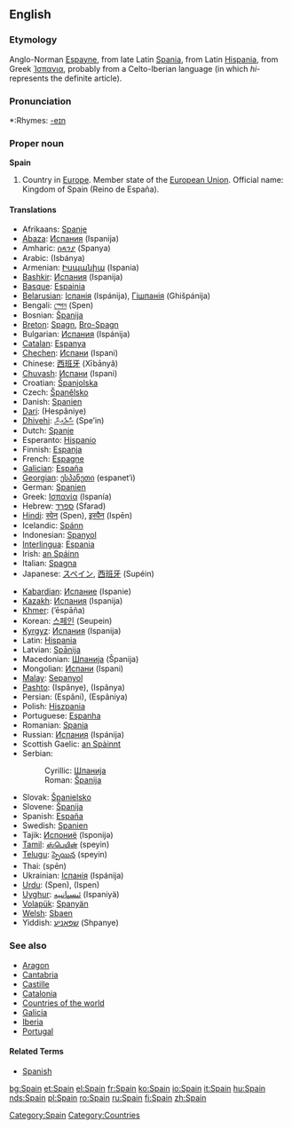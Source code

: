 ==English==
{{wikipedia}}
===Etymology===
Anglo-Norman [[Espayne]], from late Latin [[Spania]], from Latin [[Hispania]], from Greek [[Ἱσπανια]], probably from a Celto-Iberian language (in which ''hi-'' represents the definite article).

===Pronunciation===
{{IPA|/speɪn/}}
*:Rhymes: [[Rhymes:English:-eɪn|-eɪn]]

===Proper noun===
'''Spain'''
# Country in [[Europe]]. Member state of the [[European Union]]. Official name: Kingdom of Spain (Reino de España).

====Translations====
{{top}}
*Afrikaans: [[Spanje]]
*[[Abaza]]: [[Испания]] (Ispanija)
*Amharic: [[ስጳንያ]] (Spanya)
*Arabic: {{ARchar|[[اسبانيا]]}} (Isbánya) {{f}}
*Armenian: [[Իսպանիա]] (Ispania)
*[[Bashkir]]: [[Испания]] (Ispanija)
*[[Basque]]: [[Espainia]]
*[[Belarusian]]: [[Іспанія]] (Ispánija), [[Гішпанія]] (Ghišpánija) {{f}}
*Bengali: [[স্পেন]] (Spen)
*Bosnian: [[Španija]] {{f}}
*[[Breton]]: [[Spagn]], [[Bro-Spagn]]
*Bulgarian: [[Испания]] (Ispánija) {{f}}
*[[Catalan]]: [[Espanya]] {{f}}
*[[Chechen]]: [[Испани]] (Ispani)
*Chinese: [[西班牙]] (Xībānyă)
*[[Chuvash]]: [[Испани]] (Ispani)
*Croatian: [[Španjolska]] {{f}}
*Czech: [[Španělsko]]
*Danish: [[Spanien]]
*[[Dari]]: {{FAchar|[[هسپانیه]]}} (Hespâniye)
*[[Dhivehi]]: [[ސްޕެއިން]] (Spe’in)
*Dutch: [[Spanje]]
*Esperanto: [[Hispanio]]
*Finnish: [[Espanja]]
*French: [[Espagne]] {{f}}
*[[Galician]]: [[España]]
*[[Georgian]]: [[ესპანეთი]] (espanet‘i)
*German: [[Spanien]] {{n}}
*Greek: [[Ισπανία]] (Ispanía) {{f}}
*Hebrew: [[ספרד]] (Sfarad)
*[[Hindi]]: [[स्पेन]] (Spen), [[इस्पैन]] (Ispēn)
*Icelandic: [[Spánn]]
*Indonesian: [[Spanyol]]
*[[Interlingua]]: [[Espania]]
*Irish: [[an Spáinn]] {{f}}
*Italian: [[Spagna]] {{f}}
*Japanese: [[スペイン]], [[西班牙]] (Supéin)
{{mid}}
*[[Kabardian]]: [[Испание]] (Ispanie)
*[[Kazakh]]: [[Испания]] (Ispanija)
*[[Khmer]]: {{KMchar|[[េអស្បាញ]]}} (’ēspāña)
*Korean: [[스페인]] (Seupein)
*[[Kyrgyz]]: [[Испания]] (Ispanija)
*Latin: [[Hispania]] {{f}}
*Latvian: [[Spānija]] {{f}}
*Macedonian: [[Шпанија#Macedonian|Шпанија]] (Španija) {{f}}
*Mongolian: [[Испани]] (Ispani)
*[[Malay]]: [[Sepanyol]]
*[[Pashto]]: {{FAchar|[[اسپانيه]]}} (Ispânye), {{FAchar|[[اسپانيا]]}} (Ispânya)
*Persian: {{FAchar|[[اسپانی]]}} (Espâni), {{FAchar|[[اسپانیا]]}} (Espâniya)
*Polish: [[Hiszpania]] {{f}}
*Portuguese: [[Espanha]] {{f}}
*Romanian: [[Spania]] {{f}}
*Russian: [[Испания]] (Ispánija) {{f}}
*Scottish Gaelic: [[an Spàinnt]] {{f}}
*Serbian:
*:Cyrillic: [[Шпанија#Serbian|Шпанија]] {{f}}
*:Roman: [[Španija#Serbian|Španija]] {{f}}
*Slovak: [[Španielsko]] {{n}}
*Slovene: [[Španija]] {{f}}
*Spanish: [[España]] {{f}}
*Swedish: [[Spanien]]
*Tajik: [[Испониё]] (Isponijə)
*[[Tamil]]: [[ஸ்பெயின்]] (speyin)
*[[Telugu]]: [[స్పెయిన]] (speyin)
*Thai: {{THchar|[[สเปน]]}} (spēn)
*Ukrainian: [[Іспанія]] (Ispánija) {{f}}
*[[Urdu]]: {{URchar|[[سپین]]}} (Spen), {{URchar|[[اسپین]]}} (Ispen)
*[[Uyghur]]: [[ﺋﯩﺴﭙﺎﻧﯩﻴﻪ]] (Ispaniyä)
*[[Volapük]]: [[Spanyän]]
*[[Welsh]]: [[Sbaen]] {{f}}
*Yiddish: [[שפּאַניע]] (Shpanye)
{{bottom}}

===See also===
*[[Aragon]]
*[[Cantabria]]
*[[Castille]]
*[[Catalonia]]
*[[Countries of the world]]
*[[Galicia]]
*[[Iberia]]
*[[Portugal]]

====Related Terms====
*[[Spanish]]
[[Category:Spain]]
[[Category:Countries]]

[[bg:Spain]]
[[et:Spain]]
[[el:Spain]]
[[fr:Spain]]
[[ko:Spain]]
[[io:Spain]]
[[it:Spain]]
[[hu:Spain]]
[[nds:Spain]]
[[pl:Spain]]
[[ro:Spain]]
[[ru:Spain]]
[[fi:Spain]]
[[zh:Spain]]